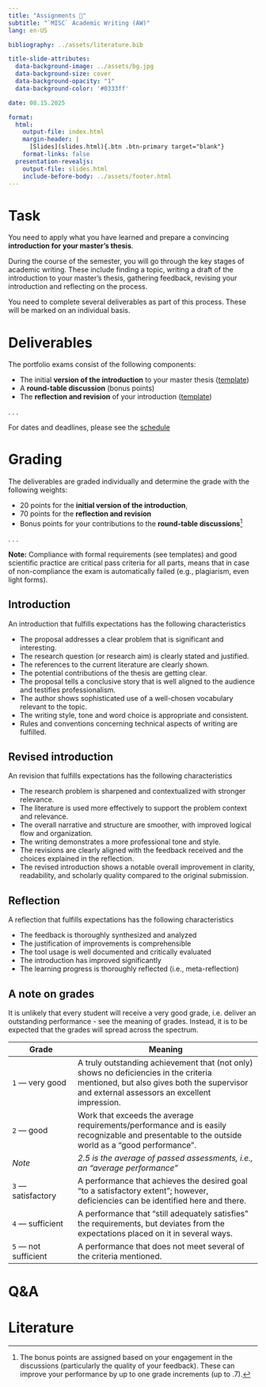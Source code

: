 ```yaml
---
title: "Assignments 📑"  
subtitle: "`MISC` Academic Writing (AW)"
lang: en-US

bibliography: ../assets/literature.bib

title-slide-attributes:
  data-background-image: ../assets/bg.jpg
  data-background-size: cover
  data-background-opacity: "1"
  data-background-color: '#0333ff'

date: 08.15.2025

format: 
  html:
    output-file: index.html
    margin-header: | 
      [Slides](slides.html){.btn .btn-primary target="blank"}
    format-links: false          
  presentation-revealjs:
    output-file: slides.html 
    include-before-body: ../assets/footer.html  
---
```



# Task

:::medium
You need to apply what you have learned and prepare a convincing **introduction for your master's thesis**.
:::

:::fragment
During the course of the semester, you will go through the key stages of academic writing. These include finding a 
topic, writing a draft of the introduction to your master's thesis, gathering feedback, revising your introduction and reflecting on the process.
:::

:::fragment
You need to complete several deliverables as part of this process. These will be marked on an individual basis.
:::

# Deliverables

The portfolio exams consist of the following components:

:::incremental
- The initial **version of the introduction** to your master thesis ([template](assets/25WT_AW_Introduction_Template.docx))
- A __round-table discussion__ (bonus points)
- The **reflection and revision** of your introduction ([template](assets/25WT_AW_Reflection-and-Revision_Template.docx))
:::

. . .

For dates and deadlines, please see the [schedule](../admin/#schedule)

# Grading

The deliverables are graded individually and determine the grade with the following weights:

:::incremental
- 20 points for the **initial version of the introduction**,
- 70 points for the **reflection and revision**
- Bonus points for your contributions to the **round-table discussions**[^bonus]
:::

. . .

**Note:** Compliance with formal requirements (see templates) and good scientific practice are critical pass criteria for all parts, means that in case of non-compliance the exam is automatically failed (e.g., plagiarism, even light forms).

[^bonus]: The bonus points are assigned based on your engagement in the discussions (particularly the quality of your feedback). These can improve your performance by up to one grade increments (up to .7).

## Introduction {.scrollable}

An introduction that fulfills expectations has the following characteristics

::: incremental
- The proposal addresses a clear problem that is significant and interesting.
- The research question (or research aim) is clearly stated and justified.
- The references to the current literature are clearly shown.
- The potential contributions of the thesis are getting clear.
- The proposal tells a conclusive story that is well aligned to the audience and testifies professionalism.
- The author shows sophisticated use of a well-chosen vocabulary relevant to the topic.
- The writing style, tone and word choice is appropriate and consistent.
- Rules and conventions concerning technical aspects of writing are fulfilled.
:::

## Revised introduction {.scrollable}

An revision that fulfills expectations has the following characteristics

- The research problem is sharpened and contextualized with stronger relevance.
- The literature is used more effectively to support the problem context and relevance.
- The overall narrative and structure are smoother, with improved logical flow and organization.
- The writing demonstrates a more professional tone and style.
- The revisions are clearly aligned with the feedback received and the choices explained in the reflection.
- The revised introduction shows a notable overall improvement in clarity, readability, and scholarly quality compared to the original submission.

## Reflection {.scrollable}

A reflection that fulfills expectations has the following characteristics

::: incremental
- The feedback is thoroughly synthesized and analyzed
- The justification of improvements is comprehensible
- The tool usage is well documented and critically evaluated
- The introduction has improved significantly
- The learning progress is thoroughly reflected (i.e., meta-reflection)
:::

## A note on grades

:::notes
It is unlikely that every student will receive a very good grade, i.e. deliver an outstanding performance - see the meaning of grades.  Instead, it is to be expected that the grades will spread across the spectrum. 
:::

| Grade                    | Meaning
| ------------------------ | -------------------------------------------------------------------- |
| `1` — very   good            | [A   truly outstanding achievement that (not only) shows no deficiencies in the criteria mentioned, but also gives both the supervisor and external assessors an excellent   impression.]{.fragment} |
| `2` — good                   | [Work   that exceeds the average requirements/performance and is easily recognizable   and presentable to the outside world as a “good performance”.]{.fragment}                                              |
| *Note*                   | *2.5   is the average of passed assessments, i.e., an “average   performance”*                                                                                             |
| `3` — satisfactory           | [A   performance that achieves the desired goal "to a satisfactory   extent";       however, deficiencies can be identified here and there. ]{.fragment}                                                      |
| `4` — sufficient             | [A   performance that “still adequately satisfies” the requirements,       but deviates from the expectations placed on it in several ways.  ]{.fragment}                                                     |
| `5` — not   sufficient      | [A   performance that does not meet several of the criteria mentioned.]{.fragment}     

# Q&A {.headline-only .html-hidden background-image="../assets/bg.jpg"}

# Literature 

::: {#refs}
:::